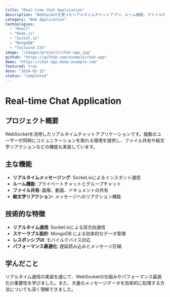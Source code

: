 ```yaml
---
title: "Real-time Chat Application"
description: "WebSocketを使ったリアルタイムチャットアプリ。ルーム機能、ファイル共有、絵文字リアクション対応。"
category: "Web Application"
technologies: 
  - "React"
  - "Node.js"
  - "Socket.io"
  - "MongoDB"
  - "Tailwind CSS"
image: "/images/projects/chat-app.jpg"
github: "https://github.com/example/chat-app"
demo: "https://chat-app-demo.example.com"
featured: true
date: "2024-02-15"
status: "completed"
---
```


# Real-time Chat Application

## プロジェクト概要

WebSocketを活用したリアルタイムチャットアプリケーションです。複数のユーザーが同時にコミュニケーションを取れる環境を提供し、ファイル共有や絵文字リアクションなどの機能も実装しています。

## 主な機能

- **リアルタイムメッセージング**: Socket.ioによるインスタント通信
- **ルーム機能**: プライベートチャットとグループチャット
- **ファイル共有**: 画像、動画、ドキュメントの共有
- **絵文字リアクション**: メッセージへのリアクション機能

## 技術的な特徴

- **リアルタイム通信**: Socket.ioによる双方向通信
- **スケーラブル設計**: MongoDB による効率的なデータ管理
- **レスポンシブUI**: モバイルデバイス対応
- **パフォーマンス最適化**: 遅延読み込みとメッセージ圧縮

## 学んだこと

リアルタイム通信の実装を通じて、WebSocketの仕組みやパフォーマンス最適化の重要性を学びました。また、大量のメッセージデータを効率的に処理する方法についても深く理解できました。
